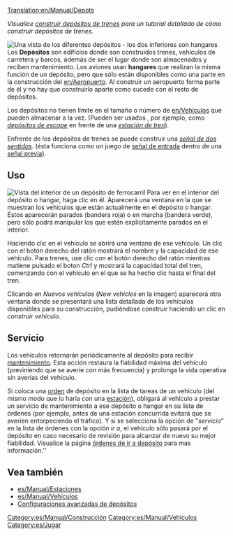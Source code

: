 [[Translation:en/Manual/Depots]]
{{es/Pendiente de traducción}}

''Visualice [[es/Manual/Construir depósitos de trenes|construir depósitos de trenes]] para un tutorial detallado de cómo construir depósitos de trenes.''

[[File:en/Manual/Depots.png|frame|left|Una vista de los diferentes depósitos - los dos inferiores son hangares]]
Los '''Depósitos''' son edificios donde son construidos trenes, vehículos de carretera y barcos, además de ser el lugar donde son almacenados y reciben mantenimiento. Los aviones usan '''hangares''' que realizan la misma función de un depósito, pero que sólo están disponibles como una parte en la construcción del [[en/Aeropuerto]]. Al construir un aeropuerto forma parte de él y no hay que construirlo aparte como sucede con el resto de depósitos.

Los depósitos no tienen límite en el tamaño o número de [[en/Vehículos]] que pueden almacenar a la vez. (Pueden ser usados , por ejemplo, como [[es/Manual/Estaciones de tren#con-deposito-de-escape|''depósitos de escape'']] en frente de una [[es/Manual/Estaciones de tren|''estación de tren'']]).

Enfrente de los depósitos de trenes se puede construir una [[es/Manual/Señales#two-way|''señal de dos sentidos'']]. (ésta funciona como un juego de [[es/Manual/Señales#senales-de-entrada|señal de entrada]] dentro de una [[es/Manual/Señales#senales-previas|señal previa]]).

==Uso==
[[File:en/Manual/RailwayDepotWindow.png|frame|Vista del interior de un depósito de ferrocarril]]
Para ver en el interior del depósito o hangar, haga clic en él. Aparecerá una ventana en la que se muestran los vehículos que están actualmente en el depósito o hangar. Éstos aparecerán parados (bandera roja) o en marcha (bandera verde), pero sólo podrá manipular los que estén explícitamente parados en el interior.

Haciendo clic en el vehículo se abrirá una ventana de ese vehículo. Un clic con el botón derecho del ratón mostrará el nombre y la capacidad de ese vehículo. Para trenes, use clic con el botón derecho del ratón mientras matiene pulsado el boton ''Ctrl'' y mostrará la capacidad total del tren, comenzando con el vehículo en el que se ha hecho clic hasta el final del tren.

Clicando en ''Nuevos vehículos'' (''New vehicles'' en la imagen) aparecerá otra ventana donde se presentará una lista detallada de los vehículos disponibles para su construcción, pudiéndose construir haciendo un clic en ''construir vehículo''.

==Servicio==
Los vehículos retornarán periódicamente al depósito para recibir [[en/Manual/Servicing|mantenimiento]]. Esta acción restaura la fiabilidad máxima del vehículo (previniendo que se averíe con más frecuencia) y prolonga la vida operativa sin averías del vehículo.

Si coloca una [[es/Manual/Órdenes|orden]] de depósito en la lista de tareas de un vehículo (del mismo modo que lo haría con una [[es/Manual/Estaciones|estación]]), obligará al vehículo a prestar un servicio de mantenimiento a ese depósito o hangar en su lista de órdenes (por ejemplo, antes de una estación concurrida evitará que se averíen entorpeciendo el tráfico). Y si se selecciona la opción de "''servicio''" en la lista de órdenes con la opción ''ir a'', el vehículo sólo pasará por el depósito en caso necesario de revisión para alcanzar de nuevo su mejor fiabilidad. Visualice la página [[en/Archive/Manual/Settings/Allow goto depot orders|órdenes de ir a depósito]] para mas información.''

==Vea también==
*[[es/Manual/Estaciones]]
*[[es/Manual/Vehículos]]
*[[es/Manual/Construir depósitos de trenes|Configuraciones avanzadas de depósitos]]

[[Category:es/Manual/Construcción]]
[[Category:es/Manual/Vehículos]]
[[Category:es/Jugar]]